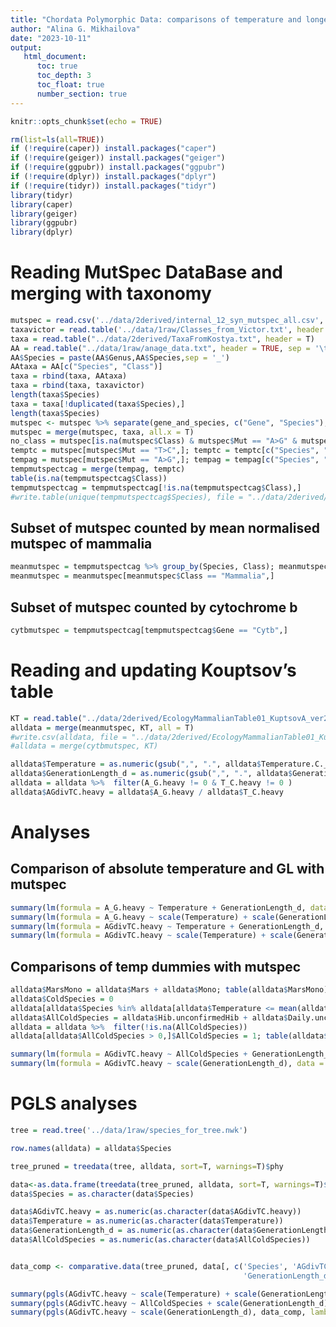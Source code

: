 ```yaml
---
title: "Chordata Polymorphic Data: comparisons of temperature and longevity"
author: "Alina G. Mikhailova"
date: "2023-10-11"
output:    
   html_document:
      toc: true
      toc_depth: 3
      toc_float: true
      number_section: true
---
```


```r
knitr::opts_chunk$set(echo = TRUE)
```

```r
rm(list=ls(all=TRUE))
if (!require(caper)) install.packages("caper")
if (!require(geiger)) install.packages("geiger")
if (!require(ggpubr)) install.packages("ggpubr")
if (!require(dplyr)) install.packages("dplyr")
if (!require(tidyr)) install.packages("tidyr")
library(tidyr)
library(caper)
library(geiger)
library(ggpubr)
library(dplyr)
```

# Reading MutSpec DataBase and merging with taxonomy

```r
mutspec = read.csv('../data/2derived/internal_12_syn_mutspec_all.csv', row.names=1)
taxavictor = read.table('../data/1raw/Classes_from_Victor.txt', header = T)
taxa = read.table("../data/2derived/TaxaFromKostya.txt", header = T)
AA = read.table("../data/1raw/anage_data.txt", header = TRUE, sep = '\t')
AA$Species = paste(AA$Genus,AA$Species,sep = '_')
AAtaxa = AA[c("Species", "Class")]
taxa = rbind(taxa, AAtaxa)
taxa = rbind(taxa, taxavictor)
length(taxa$Species)
taxa = taxa[!duplicated(taxa$Species),]
length(taxa$Species)
mutspec <- mutspec %>% separate(gene_and_species, c("Gene", "Species"), sep="__")
mutspec = merge(mutspec, taxa, all.x = T)
no_class = mutspec[is.na(mutspec$Class) & mutspec$Mut == "A>G" & mutspec$Gene == "Cytb" & mutspec$Mut == "T>C",]
temptc = mutspec[mutspec$Mut == "T>C",]; temptc = temptc[c("Species", "MutSpec", "Gene", "Class")]; colnames(temptc) = c("Species", "A_G.heavy", "Gene", "Class")
tempag = mutspec[mutspec$Mut == "A>G",]; tempag = tempag[c("Species", "MutSpec", "Gene", "Class")]; colnames(tempag) = c("Species", "T_C.heavy", "Gene", "Class")
tempmutspectcag = merge(tempag, temptc)
table(is.na(tempmutspectcag$Class))
tempmutspectcag = tempmutspectcag[!is.na(tempmutspectcag$Class),]
#write.table(unique(tempmutspectcag$Species), file = "../data/2derived/species_for_tree.txt", row.names = F, col.names = F) 

```

## Subset of mutspec counted by mean normalised mutspec of mammalia
```r
meanmutspec = tempmutspectcag %>% group_by(Species, Class); meanmutspec = meanmutspec %>% summarise(T_C.heavy=mean(T_C.heavy), A_G.heavy=mean(A_G.heavy))
meanmutspec = meanmutspec[meanmutspec$Class == "Mammalia",]
```

## Subset of mutspec counted by cytochrome b
```r
cytbmutspec = tempmutspectcag[tempmutspectcag$Gene == "Cytb",]
```

# Reading and updating Kouptsov's table
```r
KT = read.table("../data/2derived/EcologyMammalianTable01_KuptsovA_ver2_Full.txt", sep='\t', header=TRUE)
alldata = merge(meanmutspec, KT, all = T)
#write.csv(alldata, file = "../data/2derived/EcologyMammalianTable01_KuptsovA_UPDATED.csv")
#alldata = merge(cytbmutspec, KT)

alldata$Temperature = as.numeric(gsub(",", ".", alldata$Temperature.C._White2003.2006.other.close.species))
alldata$GenerationLength_d = as.numeric(gsub(",", ".", alldata$GenerationLength_d))
alldata = alldata %>%  filter(A_G.heavy != 0 & T_C.heavy != 0 )
alldata$AGdivTC.heavy = alldata$A_G.heavy / alldata$T_C.heavy

```

# Analyses

## Comparison of absolute temperature and GL with mutspec

```r
summary(lm(formula = A_G.heavy ~ Temperature + GenerationLength_d, data = alldata))
summary(lm(formula = A_G.heavy ~ scale(Temperature) + scale(GenerationLength_d), data = alldata))
summary(lm(formula = AGdivTC.heavy ~ Temperature + GenerationLength_d, data = alldata))
summary(lm(formula = AGdivTC.heavy ~ scale(Temperature) + scale(GenerationLength_d), data = alldata))

```

## Comparisons of temp dummies with mutspec

```r
alldata$MarsMono = alldata$Mars + alldata$Mono; table(alldata$MarsMono)
alldata$ColdSpecies = 0
alldata[alldata$Species %in% alldata[alldata$Temperature <= mean(alldata[!is.na(alldata$Temperature),]$Temperature) & !is.na(alldata$Temperature),]$Species,]$ColdSpecies = 1; table(alldata$ColdSpecies)
alldata$AllColdSpecies = alldata$Hib.unconfirmedHib + alldata$Daily.unconfirmedDaily + alldata$MarsMono + alldata$ColdSpecies
alldata = alldata %>%  filter(!is.na(AllColdSpecies))
alldata[alldata$AllColdSpecies > 0,]$AllColdSpecies = 1; table(alldata$AllColdSpecies)

summary(lm(formula = AGdivTC.heavy ~ AllColdSpecies + GenerationLength_d, data = alldata))
summary(lm(formula = AGdivTC.heavy ~ scale(GenerationLength_d), data = alldata))


```
# PGLS analyses

```r
tree = read.tree('../data/1raw/species_for_tree.nwk')

row.names(alldata) = alldata$Species

tree_pruned = treedata(tree, alldata, sort=T, warnings=T)$phy 

data<-as.data.frame(treedata(tree_pruned, alldata, sort=T, warnings=T)$data)
data$Species = as.character(data$Species)

data$AGdivTC.heavy = as.numeric(as.character(data$AGdivTC.heavy))
data$Temperature = as.numeric(as.character(data$Temperature))
data$GenerationLength_d = as.numeric(as.character(data$GenerationLength_d))
data$AllColdSpecies = as.numeric(as.character(data$AllColdSpecies))


data_comp <- comparative.data(tree_pruned, data[, c('Species', 'AGdivTC.heavy',
                                                    'GenerationLength_d', 'Temperature', 'AllColdSpecies')], Species, vcv=TRUE)

summary(pgls(AGdivTC.heavy ~ scale(Temperature) + scale(GenerationLength_d), data_comp, lambda="ML"))
summary(pgls(AGdivTC.heavy ~ AllColdSpecies + scale(GenerationLength_d), data_comp, lambda="ML"))
summary(pgls(AGdivTC.heavy ~ scale(GenerationLength_d), data_comp, lambda="ML"))
```
